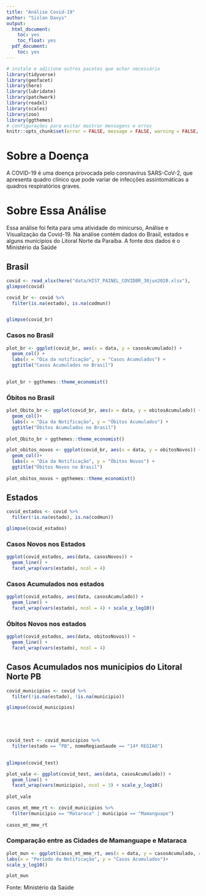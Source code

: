 ---
title: "Análise Covid-19"
author: "Sislan Davys"
output:
  html_document:
    toc: yes
    toc_float: yes
  pdf_document:
    toc: yes
---

```{r, include=FALSE}
# instale e adicione outros pacotes que achar necessário
library(tidyverse)
library(geofacet)
library(here)
library(lubridate)
library(patchwork)
library(readxl)
library(scales)
library(zoo)
library(ggthemes)
# configurações para evitar mostrar mensagens e erros
knitr::opts_chunk$set(error = FALSE, message = FALSE, warning = FALSE, comment = NA)
```

# Sobre a Doença

A COVID-19 é uma doença provocada pelo coronavírus SARS-CoV-2, que apresenta quadro clínico que pode variar de infecções assintomáticas a quadros respiratórios graves.

# Sobre Essa Análise

Essa análise foi feita para uma atividade do minicurso, Análise e Visualização da Covid-19. Na análise contém dados do Brasil, estados e alguns municipios do Litoral Norte da Paraíba. A fonte dos dados é o Ministério da Saúde

## Brasil

```{r, include=FALSE}
covid <- read_xlsx(here("data/HIST_PAINEL_COVIDBR_30jun2020.xlsx"),                                                           guess_max = 100000)
glimpse(covid)

covid_br <- covid %>%
  filter(is.na(estado), is.na(codmun))


glimpse(covid_br)
```


### Casos no Brasil
```{r, echo=FALSE}
plot_br <- ggplot(covid_br, aes(x = data, y = casosAcumulado)) +
  geom_col() +
  labs(x = "Dia da notificação", y = "Casos Acumulados") +
  ggtitle("Casos Acumulados no Brasil")
  

plot_br + ggthemes::theme_economist()
```

### Óbitos no Brasil
```{r, echo=FALSE}
plot_Obito_br <- ggplot(covid_br, aes(x = data, y = obitosAcumulado)) +
  geom_col()+
  labs(x = "Dia da Notificação", y = "Óbitos Acumulados") + 
  ggtitle("Óbitos Acumulados no Brasil")
  
plot_Obito_br + ggthemes::theme_economist()
```

```{r, echo=FALSE}
  
plot_obitos_novos <- ggplot(covid_br, aes(x = data, y = obitosNovos)) +
  geom_col()+
  labs(x = "Dia da Notificação", y = "Óbitos Novos") + 
  ggtitle("Óbitos Novos no Brasil")
  
plot_obitos_novos + ggthemes::theme_economist()
```

## Estados


```{r, include=FALSE}
covid_estados <- covid %>%
  filter(!is.na(estado), is.na(codmun))

glimpse(covid_estados)
```

### Casos Novos nos Estados

```{r, fig.height=10, echo=FALSE}
ggplot(covid_estados, aes(data, casosNovos)) +
  geom_line() +
  facet_wrap(vars(estado), ncol = 4)
```
  


### Casos Acumulados nos estados
```{r, fig.height=10, echo=FALSE}
ggplot(covid_estados, aes(data, casosAcumulado)) +
  geom_line() +
  facet_wrap(vars(estado), ncol = 4) + scale_y_log10()
```

### Óbitos Novos nos estados
```{r, fig.height=10, echo=FALSE}
ggplot(covid_estados, aes(data, obitosNovos)) +
  geom_line() +
  facet_wrap(vars(estado), ncol = 4) 
```

## Casos Acumulados nos municipios do Litoral Norte PB
```{r, include=FALSE}
covid_municipios <- covid %>%
  filter(!is.na(estado), !is.na(municipio))

glimpse(covid_municipios)




  
covid_test <- covid_municipios %>%
  filter(estado == "PB", nomeRegiaoSaude == "14ª REGIAO")
 

glimpse(covid_test)
```

```{r, fig.height=10, echo=FALSE}
plot_vale <- ggplot(covid_test, aes(data, casosAcumulado)) +
  geom_line() +
  facet_wrap(vars(municipio), ncol = 3) + scale_y_log10()
  
plot_vale
```
  
  
```{r, include=FALSE}
casos_mt_mme_rt <- covid_municipios %>%
  filter(municipio == "Mataraca" | municipio == "Mamanguape")
  
casos_mt_mme_rt
```

### Comparação entre as Cidades de Mamanguape e Mataraca

```{r, echo=FALSE}
plot_mun <- ggplot(casos_mt_mme_rt, aes(x = data, y = casosAcumulado, color = municipio)) + geom_line()  +
labs(x = "Período da Notificação", y = "Casos Acumulados")+
scale_y_log10()

plot_mun
```

Fonte: Ministério da Saúde




